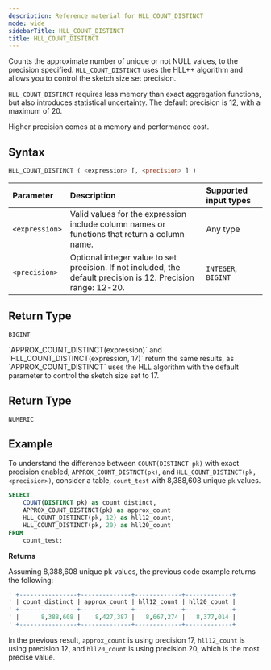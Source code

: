 ```yaml
---
description: Reference material for HLL_COUNT_DISTINCT
mode: wide
sidebarTitle: HLL_COUNT_DISTINCT
title: HLL_COUNT_DISTINCT
---
```




Counts the approximate number of unique or not NULL values, to the precision specified. `HLL_COUNT_DISTINCT` uses the HLL++ algorithm and allows you to control the sketch size set precision. 

`HLL_COUNT_DISTINCT` requires less memory than exact aggregation functions, but also introduces statistical uncertainty. The default precision is 12, with a maximum of 20.

<Note>
Higher precision comes at a memory and performance cost.
</Note>

## Syntax


```sql
HLL_COUNT_DISTINCT ( <expression> [, <precision> ] )
```

| Parameter | Description                                                                                                                | Supported input types |
| :--------- |:---------------------------------------------------------------------------------------------------------------------------|:----------------------|
| `<expression>`  | Valid values for the expression include column names or functions that return a column name. | Any type |
| `<precision>` | Optional integer value to set precision. If not included, the default precision is 12. Precision range: 12-20.| `INTEGER`, `BIGINT ` |

## Return Type
`BIGINT`

<Note>
`APPROX_COUNT_DISTINCT(expression)` and `HLL_COUNT_DISTINCT(expression, 17)` return the same results, as `APPROX_COUNT_DISTINCT` uses the HLL algorithm with the default parameter to control the sketch size set to 17.
</Note>

## Return Type
`NUMERIC`

## Example


To understand the difference between `COUNT(DISTINCT pk)` with exact precision enabled, `APPROX_COUNT_DISTNCT(pk)`, and `HLL_COUNT_DISTINCT(pk, <precision>)`, consider a table, `count_test` with 8,388,608 unique `pk` values. 

```sql
SELECT
	COUNT(DISTINCT pk) as count_distinct,
	APPROX_COUNT_DISTINCT(pk) as approx_count
	HLL_COUNT_DISTINCT(pk, 12) as hll12_count,
	HLL_COUNT_DISTINCT(pk, 20) as hll20_count
FROM
	count_test;
```

**Returns** 

Assuming 8,388,608 unique pk values, the previous code example returns the following: 


```sql
' +----------------+--------------+-------------+-------------+
' | count_distinct | approx_count | hll12_count | hll20_count |
' +----------------+--------------+-------------+-------------+
' |      8,388,608 |    8,427,387 |   8,667,274 |   8,377,014 |
' +----------------+--------------+-------------+-------------+
```

In the previous result, `approx_count` is using precision 17, `hll12_count` is using precision 12, and `hll20_count` is using precision 20, which is the most precise value. 


